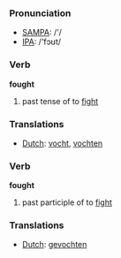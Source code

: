 === Pronunciation ===
*[[w:SAMPA|SAMPA]]: /'/
*[[w:IPA|IPA]]: /'fɔʊt/

=== Verb ===

'''fought'''

# past tense of to [[fight]]

=== Translations ===
*[[Dutch]]: [[vocht]], [[vochten]]

=== Verb ===

'''fought'''

# past participle of to [[fight]]

=== Translations ===
*[[Dutch]]: [[gevochten]]